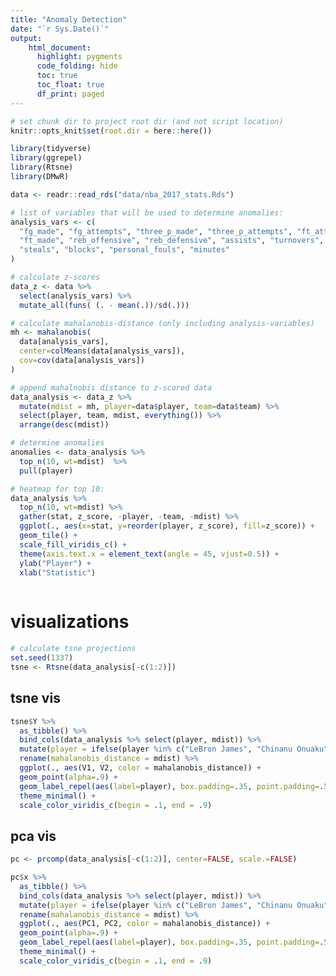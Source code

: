 ```yaml
---
title: "Anomaly Detection"
date: "`r Sys.Date()`"
output:
    html_document:
      highlight: pygments
      code_folding: hide
      toc: true
      toc_float: true
      df_print: paged
---
```


```r
# set chunk dir to project root dir (and not script location)
knitr::opts_knit$set(root.dir = here::here())
```

```r
library(tidyverse)
library(ggrepel)
library(Rtsne)
library(DMwR)

data <- readr::read_rds("data/nba_2017_stats.Rds") 
```


```r
# list of variables that will be used to determine anomalies:
analysis_vars <- c(
  "fg_made", "fg_attempts", "three_p_made", "three_p_attempts", "ft_attempts",
  "ft_made", "reb_offensive", "reb_defensive", "assists", "turnovers",
  "steals", "blocks", "personal_fouls", "minutes"
)

# calculate z-scores
data_z <- data %>% 
  select(analysis_vars) %>%
  mutate_all(funs( (. - mean(.))/sd(.)))

# calculate mahalanobis-distance (only including analysis-variables)
mh <- mahalanobis(
  data[analysis_vars],
  center=colMeans(data[analysis_vars]),
  cov=cov(data[analysis_vars])
)

```


```r

# append mahalnobis distance to z-scored data
data_analysis <- data_z %>%
  mutate(mdist = mh, player=data$player, team=data$team) %>%
  select(player, team, mdist, everything()) %>%
  arrange(desc(mdist))

# determine anomalies
anomalies <- data_analysis %>% 
  top_n(10, wt=mdist)  %>% 
  pull(player)


```

```r

# heatmap for top 10:
data_analysis %>% 
  top_n(10, wt=mdist) %>%
  gather(stat, z_score, -player, -team, -mdist) %>% 
  ggplot(., aes(x=stat, y=reorder(player, z_score), fill=z_score)) +
  geom_tile() +
  scale_fill_viridis_c() + 
  theme(axis.text.x = element_text(angle = 45, vjust=0.5)) +
  ylab("Player") +
  xlab("Statistic")
  
```

# visualizations
```r

# calculate tsne projections
set.seed(1337)
tsne <- Rtsne(data_analysis[-c(1:2)])

```

## tsne vis
```r
tsne$Y %>%
  as_tibble() %>% 
  bind_cols(data_analysis %>% select(player, mdist)) %>%
  mutate(player = ifelse(player %in% c("LeBron James", "Chinanu Onuaku"), player, NA)) %>%
  rename(mahalanobis_distance = mdist) %>%
  ggplot(., aes(V1, V2, color = mahalanobis_distance)) +
  geom_point(alpha=.9) + 
  geom_label_repel(aes(label=player), box.padding=.35, point.padding=.5) +
  theme_minimal() +
  scale_color_viridis_c(begin = .1, end = .9)
```

## pca vis
```r

pc <- prcomp(data_analysis[-c(1:2)], center=FALSE, scale.=FALSE)

pc$x %>%
  as_tibble() %>% 
  bind_cols(data_analysis %>% select(player, mdist)) %>%
  mutate(player = ifelse(player %in% c("LeBron James", "Chinanu Onuaku"), player, NA)) %>%
  rename(mahalanobis_distance = mdist) %>%
  ggplot(., aes(PC1, PC2, color = mahalanobis_distance)) +
  geom_point(alpha=.9) + 
  geom_label_repel(aes(label=player), box.padding=.35, point.padding=.5) +
  theme_minimal() +
  scale_color_viridis_c(begin = .1, end = .9)
```

